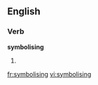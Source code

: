 
==English==

===Verb===
'''symbolising'''

# {{present participle of|[[symbolise]]}}

[[fr:symbolising]]
[[vi:symbolising]]